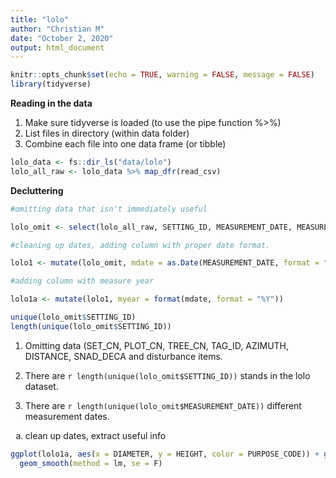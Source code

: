 ```yaml
---
title: "lolo"
author: "Christian M"
date: "October 2, 2020"
output: html_document
---
```


```r
knitr::opts_chunk$set(echo = TRUE, warning = FALSE, message = FALSE)
library(tidyverse)
```

**Reading in the data**

1. Make sure tidyverse is loaded (to use the pipe function %>%)
2. List files in directory (within data folder)
3. Combine each file into one data frame (or tibble)

```r
lolo_data <- fs::dir_ls("data/lolo")
lolo_all_raw <- lolo_data %>% map_dfr(read_csv)
```

**Decluttering**



```r
#omitting data that isn't immediately useful

lolo_omit <- select(lolo_all_raw, SETTING_ID, MEASUREMENT_DATE, MEASUREMENT_NO, PURPOSE_CODE, PLOT, SUBPLOT, LIVE_DEAD, SPECIES_SYMBOL, DIAMETER, TPA_EQUIV, BASAL_AREA_EQUIV, HEIGHT, CROWN_RATIO, CROWN_CLASS, AGE, RADIAL_GROWTH, HEIGHT_GROWTH)

#cleaning up dates, adding column with proper date format.

lolo1 <- mutate(lolo_omit, mdate = as.Date(MEASUREMENT_DATE, format = "%m/%d/%Y"))

#adding column with measure year

lolo1a <- mutate(lolo1, myear = format(mdate, format = "%Y"))

unique(lolo_omit$SETTING_ID)
length(unique(lolo_omit$SETTING_ID))
```

1. Omitting data (SET_CN, PLOT_CN, TREE_CN, TAG_ID, AZIMUTH, DISTANCE, SNAD_DECA and disturbance items.

2. There are `r length(unique(lolo_omit$SETTING_ID))` stands in the lolo dataset.

3. There are `r length(unique(lolo_omit$MEASUREMENT_DATE))` different measurement dates.
a. clean up dates, extract useful info


```r
ggplot(lolo1a, aes(x = DIAMETER, y = HEIGHT, color = PURPOSE_CODE)) + geom_point() +
  geom_smooth(method = lm, se = F)
```

